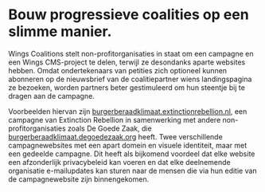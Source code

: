 # Bouw progressieve coalities op een slimme manier.


Wings Coalitions stelt non-profitorganisaties in staat om een campagne en een Wings CMS-project te delen, terwijl ze desondanks aparte websites hebben. Omdat ondertekenaars van petities zich optioneel kunnen abonneren op de nieuwsbrief van de coalitiepartner wiens landingspagina ze bezoeken, worden partners beter gestimuleerd om hun steentje bij te dragen aan de campagne.

<ImageComponent image={CoalitionsImage} />

Voorbeelden hiervan zijn [burgerberaadklimaat.extinctionrebellion.nl](https://burgerberaad.extinctionrebellion.nl), een campagne van Extinction Rebellion in samenwerking met andere non-profitorganisaties zoals De Goede Zaak, die [burgerberaadklimaat.degoedezaak.org](https://burgerberaad.degoedezaak.org) heeft. Twee verschillende campagnewebsites met een apart domein en visuele identiteit, maar met een gedeelde campagne. Dit heeft als bijkomend voordeel dat elke website een afzonderlijk privacybeleid kan voeren en dat elke deelnemende organisatie e-mailupdates kan sturen naar de mensen die via hun editie van de campagnewebsite zijn binnengekomen.

<CallToAction />
